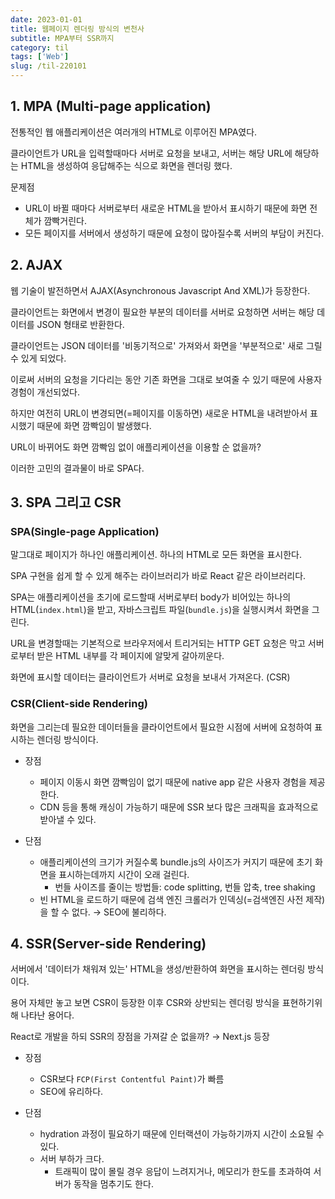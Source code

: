 ```yaml
---
date: 2023-01-01
title: 웹페이지 렌더링 방식의 변천사
subtitle: MPA부터 SSR까지
category: til
tags: ['Web']
slug: /til-220101
---
```


## 1. MPA (Multi-page application)

전통적인 웹 애플리케이션은 여러개의 HTML로 이루어진 MPA였다.

클라이언트가 URL을 입력할때마다 서버로 요청을 보내고, 서버는 해당 URL에 해당하는 HTML을 생성하여 응답해주는 식으로 화면을 렌더링 했다.

문제점

- URL이 바뀔 때마다 서버로부터 새로운 HTML을 받아서 표시하기 때문에 화면 전체가 깜빡거린다.
- 모든 페이지를 서버에서 생성하기 때문에 요청이 많아질수록 서버의 부담이 커진다.

## 2. AJAX

웹 기술이 발전하면서 AJAX(Asynchronous Javascript And XML)가 등장한다.

클라이언트는 화면에서 변경이 필요한 부분의 데이터를 서버로 요청하면 서버는 해당 데이터를 JSON 형태로 반환한다.

클라이언트는 JSON 데이터를 '비동기적으로' 가져와서 화면을 '부분적으로' 새로 그릴 수 있게 되었다.

이로써 서버의 요청을 기다리는 동안 기존 화면을 그대로 보여줄 수 있기 때문에 사용자 경험이 개선되었다.

하지만 여전히 URL이 변경되면(=페이지를 이동하면) 새로운 HTML을 내려받아서 표시했기 때문에 화면 깜빡임이 발생했다.

URL이 바뀌어도 화면 깜빡임 없이 애플리케이션을 이용할 순 없을까?

이러한 고민의 결과물이 바로 SPA다.

## 3. SPA 그리고 CSR

### SPA(Single-page Application)

말그대로 페이지가 하나인 애플리케이션. 하나의 HTML로 모든 화면을 표시한다.

SPA 구현을 쉽게 할 수 있게 해주는 라이브러리가 바로 React 같은 라이브러리다.

SPA는 애플리케이션을 초기에 로드할때 서버로부터 body가 비어있는 하나의 HTML(`index.html`)을 받고, 자바스크립트 파일(`bundle.js`)을 실행시켜서 화면을 그린다.

URL을 변경할때는 기본적으로 브라우저에서 트리거되는 HTTP GET 요청은 막고 서버로부터 받은 HTML 내부를 각 페이지에 알맞게 갈아끼운다.

화면에 표시할 데이터는 클라이언트가 서버로 요청을 보내서 가져온다. (CSR)

### CSR(Client-side Rendering)

화면을 그리는데 필요한 데이터들을 클라이언트에서 필요한 시점에 서버에 요청하여 표시하는 렌더링 방식이다.

- 장점

  - 페이지 이동시 화면 깜빡임이 없기 때문에 native app 같은 사용자 경험을 제공한다.
  - CDN 등을 통해 캐싱이 가능하기 때문에 SSR 보다 많은 크래픽을 효과적으로 받아낼 수 있다.

- 단점
  - 애플리케이션의 크기가 커질수록 bundle.js의 사이즈가 커지기 때문에 초기 화면을 표시하는데까지 시간이 오래 걸린다.
    - 번들 사이즈를 줄이는 방법들: code splitting, 번들 압축, tree shaking
  - 빈 HTML을 로드하기 때문에 검색 엔진 크롤러가 인덱싱(=검색엔진 사전 제작)을 할 수 없다. → SEO에 불리하다.

## 4. SSR(Server-side Rendering)

서버에서 '데이터가 채워져 있는' HTML을 생성/반환하여 화면을 표시하는 렌더링 방식이다.

용어 자체만 놓고 보면 CSR이 등장한 이후 CSR와 상반되는 렌더링 방식을 표현하기위해 나타난 용어다.

React로 개발을 하되 SSR의 장점을 가져갈 순 없을까? → Next.js 등장

- 장점

  - CSR보다 `FCP(First Contentful Paint)`가 빠름
  - SEO에 유리하다.

- 단점

  - hydration 과정이 필요하기 때문에 인터랙션이 가능하기까지 시간이 소요될 수 있다.
  - 서버 부하가 크다.
    - 트래픽이 많이 몰릴 경우 응답이 느려지거나, 메모리가 한도를 초과하여 서버가 동작을 멈추기도 한다.
